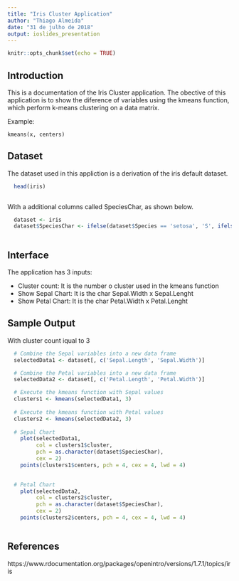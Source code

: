 ```yaml
---
title: "Iris Cluster Application"
author: "Thiago Almeida"
date: "31 de julho de 2018"
output: ioslides_presentation
---
```


```r
knitr::opts_chunk$set(echo = TRUE)
```

## Introduction

This is a documentation of the Iris Cluster application. The obective of this application is to show the diference of variables using the kmeans function, which perform k-means clustering on a data matrix.

Example:

`kmeans(x, centers)`

## Dataset

The dataset used in this appliction is a derivation of the iris default dataset.

```r
  head(iris)
  
```


With a additional columns called SpeciesChar, as shown below.

```r
  dataset <- iris
  dataset$SpeciesChar <- ifelse(dataset$Species == 'setosa', 'S', ifelse(dataset$Species == 'versicolor', 'V', 'I'))
  
```

## Interface

The application has 3 inputs:

* Cluster count: It is the number o cluster used in the kmeans function
* Show Sepal Chart: It is the char Sepal.Width x Sepal.Lenght
* Show Petal Chart: It is the char Petal.Width x Petal.Lenght

## Sample Output 

With cluster count iqual to 3

```r
  # Combine the Sepal variables into a new data frame
  selectedData1 <- dataset[, c('Sepal.Length', 'Sepal.Width')]

  # Combine the Petal variables into a new data frame
  selectedData2 <- dataset[, c('Petal.Length', 'Petal.Width')]

  # Execute the kmeans function with Sepal values
  clusters1 <- kmeans(selectedData1, 3)
  
  # Execute the kmeans function with Petal values
  clusters2 <- kmeans(selectedData2, 3)
  
  # Sepal Chart
    plot(selectedData1,
         col = clusters1$cluster,
         pch = as.character(dataset$SpeciesChar), 
         cex = 2)
    points(clusters1$centers, pch = 4, cex = 4, lwd = 4)

  
  # Petal Chart
    plot(selectedData2,
         col = clusters2$cluster,
         pch = as.character(dataset$SpeciesChar), 
         cex = 2)
    points(clusters2$centers, pch = 4, cex = 4, lwd = 4)
  
```

## References

https://www.rdocumentation.org/packages/openintro/versions/1.7.1/topics/iris
